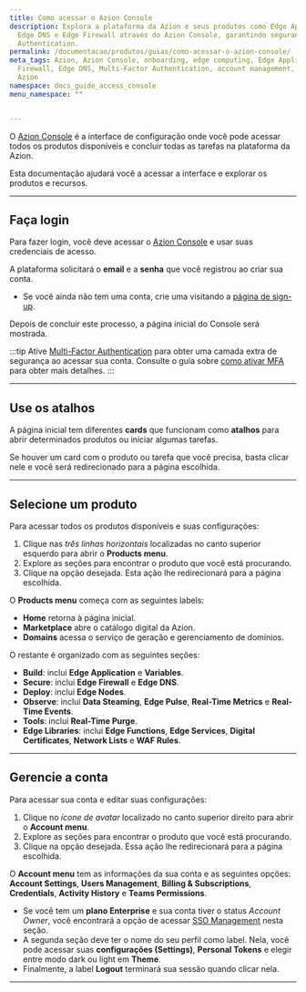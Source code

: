 ```yaml
---
title: Como acessar o Azion Console
description: Explora a plataforma da Azion e seus produtos como Edge Application,
  Edge DNS e Edge Firewall através do Azion Console, garantindo segurança com Multi-Factor
  Authentication.
permalink: /documentacao/produtos/guias/como-acessar-o-azion-console/
meta_tags: Azion, Azion Console, onboarding, edge computing, Edge Application, Edge
  Firewall, Edge DNS, Multi-Factor Authentication, account management, plataforma
  Azion
namespace: docs_guide_access_console
menu_namespace: ""


---
```


O [Azion Console](https://console.azion.com) é a interface de configuração onde você pode acessar todos os produtos disponíveis e concluir todas as tarefas na plataforma da Azion.

Esta documentação ajudará você a acessar a interface e explorar os produtos e recursos.


<LinkButton link="/pt-br/documentacao/produtos/guias/conhecendo-o-azion-console/" label="saiba mais sobre o Azion Console" severity="secondary" /> 



---

## Faça login

Para fazer login, você deve acessar o [Azion Console](https://console.azion.com) e usar suas credenciais de acesso.

A plataforma solicitará o **email** e a **senha** que você registrou ao criar sua conta.
- Se você ainda não tem uma conta, crie uma visitando a [página de sign-up](https://console.azion.com/signup).

Depois de concluir este processo, a página inicial do Console será mostrada.

:::tip
Ative [Multi-Factor Authentication](/pt-br/documentacao/produtos/gestao-de-contas/multi-factor-authentication/) para obter uma camada extra de segurança ao acessar sua conta. Consulte o guia sobre [como ativar MFA](/pt-br/documentacao/produtos/guias/multi-factor-authentication/) para obter mais detalhes.
:::

---

## Use os atalhos

A página inicial tem diferentes **cards** que funcionam como **atalhos** para abrir determinados produtos ou iniciar algumas tarefas.

Se houver um card com o produto ou tarefa que você precisa, basta clicar nele e você será redirecionado para a página escolhida.

---

## Selecione um produto

Para acessar todos os produtos disponíveis e suas configurações:

1. Clique nas *três linhas horizontais* localizadas no canto superior esquerdo para abrir o **Products menu**.
2. Explore as seções para encontrar o produto que você está procurando.
3. Clique na opção desejada. Esta ação lhe redirecionará para a página escolhida.

O **Products menu** começa com as seguintes labels:

- **Home** retorna à página inicial.
- **Marketplace** abre o catálogo digital da Azion.
- **Domains** acessa o serviço de geração e gerenciamento de domínios.

O restante é organizado com as seguintes seções:

- **Build**: inclui **Edge Application** e **Variables**.
- **Secure**: inclui **Edge Firewall** e **Edge DNS**.
- **Deploy**: inclui **Edge Nodes**.
- **Observe**: inclui **Data Steaming**, **Edge Pulse**, **Real-Time Metrics** e **Real-Time Events**.
- **Tools**: inclui **Real-Time Purge**.
- **Edge Libraries**: inclui **Edge Functions**, **Edge Services**, **Digital Certificates**, **Network Lists** e **WAF Rules**.

---

## Gerencie a conta

Para acessar sua conta e editar suas configurações:

1. Clique no *ícone de avatar* localizado no canto superior direito para abrir o **Account menu**.
2. Explore as seções para encontrar o produto que você está procurando.
3. Clique na opção desejada. Essa ação lhe redirecionará para a página escolhida.

O **Account menu** tem as informações da sua conta e as seguintes opções: **Account Settings**, **Users Management**, **Billing & Subscriptions**, **Credentials**, **Activity History** e **Teams Permissions**.
  - Se você tem um **plano Enterprise** e sua conta tiver o status *Account Owner*, você encontrará a opção de acessar [SSO Management](/pt-br/documentacao/produtos/guias/sso/) nesta seção.
- A segunda seção deve ter o nome do seu perfil como label. Nela, você pode acessar suas **configurações (Settings)**, **Personal Tokens** e elegir entre modo dark ou light em **Theme**.
- Finalmente, a label **Logout** terminará sua sessão quando clicar nela.



---

